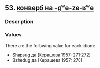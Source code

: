 ## 53. <a href =  'https://agricolamz.github.io/The_Circassian_Isoglosses_Database/53.html'>конверб на -gʷe-ze-ʁʷe</a>
### Description



### Values
There are the following value for each idiom:

* Shapsug  да [Керашева 1957: 271-272] 
* Bzhedug  да [Керашева 1957: 270] 

